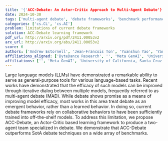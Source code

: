 ```yaml
---
title: '{'ACC-Debate: An Actor-Critic Approach to Multi-Agent Debate'}'
date: 2024-10-30
tags: ['multi-agent debate', 'debate frameworks', 'benchmark performance', 'large language models', 'model efficacy', 'actor-critic approach', 'collaborative behaviors']
categories: ['cs.CL', 'cs.AI']
problem: limitations of current debate frameworks
solution: ACC-Debate learning framework
pdf_url: http://arxiv.org/pdf/2411.00053v2
arx_url: http://arxiv.org/abs/2411.00053v2
score: 6
authors: ['Andrew Estornell', 'Jean-Francois Ton', 'Yuanshun Yao', 'Yang Liu', 'Jean-François Ton']
affiliations_aligned: ['ByteDance Research', '', 'Meta GenAI', 'University of California, Santa Cruz', 'ByteDance Research']
affiliations: ['', 'Meta GenAI', 'University of California, Santa Cruz', 'ByteDance Research']
---
```



Large language models (LLMs) have demonstrated a remarkable ability to serve as general-purpose tools for various language-based tasks. Recent works have demonstrated that the efficacy of such models can be improved through iterative dialog between multiple models, frequently referred to as multi-agent debate (MAD). While debate shows promise as a means of improving model efficacy, most works in this area treat debate as an emergent behavior, rather than a learned behavior. In doing so, current debate frameworks rely on collaborative behaviors to have been sufficiently trained into off-the-shelf models. To address this limitation, we propose ACC-Debate, an Actor-Critic based learning framework to produce a two-agent team specialized in debate. We demonstrate that ACC-Debate outperforms SotA debate techniques on a wide array of benchmarks.